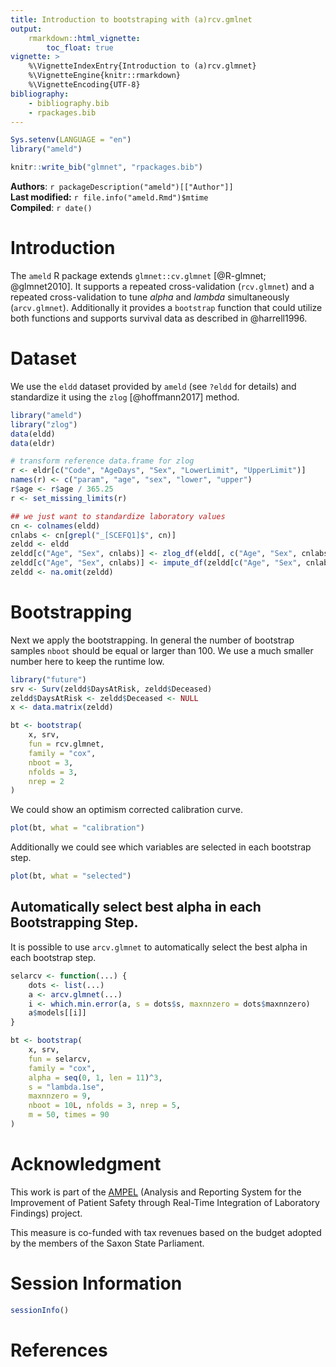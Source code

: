 ```yaml
---
title: Introduction to bootstraping with (a)rcv.gmlnet
output:
    rmarkdown::html_vignette:
        toc_float: true
vignette: >
    %\VignetteIndexEntry{Introduction to (a)rcv.glmnet}
    %\VignetteEngine{knitr::rmarkdown}
    %\VignetteEncoding{UTF-8}
bibliography:
    - bibliography.bib
    - rpackages.bib
---
```


```r
Sys.setenv(LANGUAGE = "en")
library("ameld")

knitr::write_bib("glmnet", "rpackages.bib")
```

**Authors**: `r packageDescription("ameld")[["Author"]] `<br />
**Last modified:** `r file.info("ameld.Rmd")$mtime`<br />
**Compiled**: `r date()`

# Introduction

The `ameld` R package extends `glmnet::cv.glmnet` [@R-glmnet; @glmnet2010].
It supports a repeated cross-validation (`rcv.glmnet`) and
a repeated cross-validation to tune *alpha* and *lambda* simultaneously
(`arcv.glmnet`). Additionally it provides a `bootstrap` function that could
utilize both functions and supports survival data as described in @harrell1996.

# Dataset

We use the `eldd` dataset provided by `ameld` (see `?eldd` for details) and
standardize it using the `zlog` [@hoffmann2017] method.

```r
library("ameld")
library("zlog")
data(eldd)
data(eldr)

# transform reference data.frame for zlog
r <- eldr[c("Code", "AgeDays", "Sex", "LowerLimit", "UpperLimit")]
names(r) <- c("param", "age", "sex", "lower", "upper")
r$age <- r$age / 365.25
r <- set_missing_limits(r)

## we just want to standardize laboratory values
cn <- colnames(eldd)
cnlabs <- cn[grepl("_[SCEFQ1]$", cn)]
zeldd <- eldd
zeldd[c("Age", "Sex", cnlabs)] <- zlog_df(eldd[, c("Age", "Sex", cnlabs)], r)
zeldd[c("Age", "Sex", cnlabs)] <- impute_df(zeldd[c("Age", "Sex", cnlabs)], r)
zeldd <- na.omit(zeldd)
```

# Bootstrapping

Next we apply the bootstrapping. In general the number of bootstrap samples
`nboot` should be equal or larger than 100.
We use a much smaller number here to keep the runtime low.

```r
library("future")
srv <- Surv(zeldd$DaysAtRisk, zeldd$Deceased)
zeldd$DaysAtRisk <- zeldd$Deceased <- NULL
x <- data.matrix(zeldd)

bt <- bootstrap(
    x, srv,
    fun = rcv.glmnet,
    family = "cox",
    nboot = 3,
    nfolds = 3,
    nrep = 2
)
```

We could show an optimism corrected calibration curve.

```r
plot(bt, what = "calibration")
```

Additionally we could see which variables are selected in each bootstrap step.

```r
plot(bt, what = "selected")
```

## Automatically select best alpha in each Bootstrapping Step.

It is possible to use `arcv.glmnet` to automatically select the best alpha in
each bootstrap step.

```r
selarcv <- function(...) {
    dots <- list(...)
    a <- arcv.glmnet(...)
    i <- which.min.error(a, s = dots$s, maxnnzero = dots$maxnnzero)
    a$models[[i]]
}

bt <- bootstrap(
    x, srv,
    fun = selarcv,
    family = "cox",
    alpha = seq(0, 1, len = 11)^3,
    s = "lambda.1se",
    maxnnzero = 9,
    nboot = 10L, nfolds = 3, nrep = 5,
    m = 50, times = 90
)
```

# Acknowledgment

This work is part of the [AMPEL](https://ampel.care/en/)
(Analysis and Reporting System for the Improvement of Patient Safety through
Real-Time Integration of Laboratory Findings) project.

This measure is co-funded with tax revenues based on the budget adopted by
the members of the Saxon State Parliament.

# Session Information

```r
sessionInfo()
```

# References
